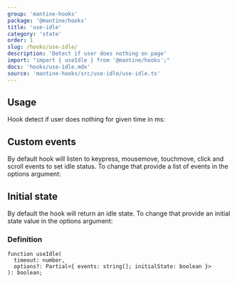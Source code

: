 ```yaml
---
group: 'mantine-hooks'
package: '@mantine/hooks'
title: 'use-idle'
category: 'state'
order: 1
slug: /hooks/use-idle/
description: 'Detect if user does nothing on page'
import: "import { useIdle } from '@mantine/hooks';"
docs: 'hooks/use-idle.mdx'
source: 'mantine-hooks/src/use-idle/use-idle.ts'
---
```



## Usage

Hook detect if user does nothing for given time in ms:

<Demo data={HooksDemos.useIdleHook} />

## Custom events

By default hook will listen to keypress, mousemove, touchmove, click and scroll events to set idle status.
To change that provide a list of events in the options argument:

<Demo data={HooksDemos.useIdleEvents} />

## Initial state

By default the hook will return an idle state.
To change that provide an initial state value in the options argument:

<Demo data={HooksDemos.useIdleInitialState} />

### Definition

```tsx
function useIdle(
  timeout: number,
  options?: Partial<{ events: string[]; initialState: boolean }>
): boolean;
```
